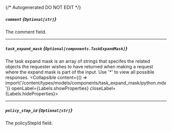 {/* Autogenerated DO NOT EDIT  */}

##### `comment` *{`Optional[str]`}*
The comment field.

---
##### `task_expand_mask` *{`Optional[components.TaskExpandMask]`}*
The task expand mask is an array of strings that specifes the related objects the requester wishes to have returned when making a request where the expand mask is part of the input. Use '\*' to view all possible responses.
<Collapsible content={() => import('/content/types/models/components/task_expand_mask/python.mdx')} openLabel={Labels.showProperties} closeLabel={Labels.hideProperties}>
</Collapsible>

---
##### `policy_step_id` *{`Optional[str]`}*
The policyStepId field.


